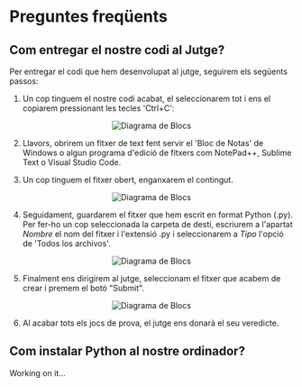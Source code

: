 
# Preguntes freqüents

## Com entregar el nostre codi al Jutge?

Per entregar el codi que hem desenvolupat al jutge, seguirem els següents passos:
1. Un cop tinguem el nostre codi acabat, el seleccionarem tot i ens el copiarem pressionant les tecles 'Ctrl+C':
<div align="center">

  <Bleed>![Diagrama de Blocs](../../public/copiar.png)</Bleed>
</div>

2. Llavors, obrirem un fitxer de text fent servir el 'Bloc de Notas' de Windows o algun programa d'edició de fitxers com NotePad++, Sublime Text o Visual Studio Code.

3. Un cop tinguem el fitxer obert, enganxarem el contingut.
<div align="center">

  <Bleed>![Diagrama de Blocs](../../public/notas.png)</Bleed>
</div>

4. Seguidament, guardarem el fitxer que hem escrit en format Python (.py). Per fer-ho un cop seleccionada la carpeta de destí, escriurem a l'apartat *Nombre* el nom del fitxer i l'extensió .py i seleccionarem a *Tipo* l'opció de 'Todos los archivos'.
<div align="center">

  <Bleed>![Diagrama de Blocs](../../public/save.png)</Bleed>
</div>

5. Finalment ens dirigirem al jutge, seleccionam el fitxer que acabem de crear i premem el botó "Submit".

<div align="center">

  <Bleed>![Diagrama de Blocs](../../public/submit-jutge.png)</Bleed>
</div>

6. Al acabar tots els jocs de prova, el jutge ens donarà el seu veredicte.

## Com instalar Python al nostre ordinador?
<Callout type="warning">
  Working on it...
</Callout>
